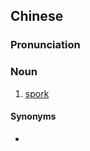 ==Chinese==
{{zh-forms}}

===Pronunciation===
{{zh-pron
|m=chāchí
|cat=n
}}

===Noun===
{{zh-noun}}

# [[spork]]

====Synonyms====
* {{zh-l|叉勺}}